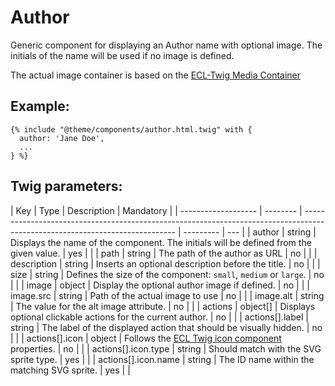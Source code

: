 # Author

Generic component for displaying an Author name with optional image.
The initials of the name will be used if no image is defined.

The actual image container is based on the [ECL-Twig Media Container](https://www.npmjs.com/package/@ecl-twig/ec-component-media-container)

## Example:

```
{% include "@theme/components/author.html.twig" with {
  author: 'Jane Doe',
  ...
} %}
```

## Twig parameters:

| Key                 | Type     | Description                                                                                                                  | Mandatory |
| ------------------- | -------- | ---------------------------------------------------------------------------------------------------------------------------- | --------- | --- |
| author              | string   | Displays the name of the component. The initials will be defined from the given value.                                       | yes       |     |
| path                | string   | The path of the author as URL                                                                                                | no        |     |
| description         | string   | Inserts an optional description before the title.                                                                            | no        |     |
| size                | string   | Defines the size of the component: `small`, `medium` or `large`.                                                             | no        |     |
| image               | object   | Display the optional author image if defined.                                                                                | no        |     |
| image.src           | string   | Path of the actual image to use                                                                                              | no        |     |
| image.alt           | string   | The value for the alt image attribute.                                                                                       | no        |     |
| actions             | object[] | Displays optional clickable actions for the current author.                                                                  | no        |     |
| actions[].label     | string   | The label of the displayed action that should be visually hidden.                                                            | no        |     |
| actions[].icon      | object   | Follows the [ECL Twig icon component](https://ecl-twig-php.netlify.app/ec/?path=/story/components-icon--general) properties. | no        |     |
| actions[].icon.type | string   | Should match with the SVG sprite type.                                                                                       | yes       |     |
| actions[].icon.name | string   | The ID name within the matching SVG sprite.                                                                                  | yes       |     |
